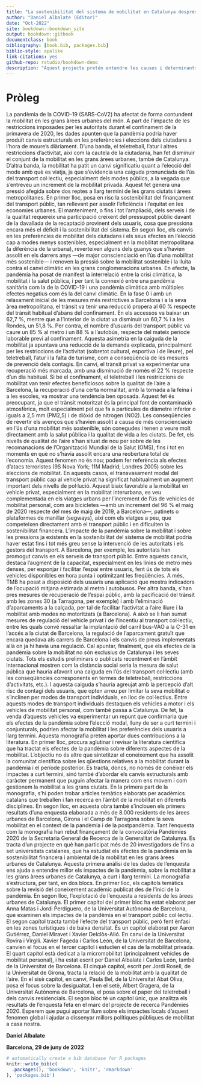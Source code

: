 ```yaml
--- 
title: "La sostenibilitat del sistema de mobilitat en Catalunya després de la Covid19"
author: "Daniel Albalate (Editor)"
date: "Oct-2022"
site: bookdown::bookdown_site
output: bookdown::gitbook
documentclass: book
bibliography: [book.bib, packages.bib]
biblio-style: apalike
link-citations: yes
github-repo: rstudio/bookdown-demo
description: "Aquest projecte pretén entendre les causes i determinants dels canvis en les preferències i comportaments dels ciutadans de les grans àrees urbanes de Catalunya per tal d’identificar mesures i accions que puguin incidir-hi i mitigar o fins i tot revertir els efectes de la Covid19 sobre la sostenibilitat financera del transport públic i la sostenibilitat ambiental i la lluita contra el canvi climàtic, així com discutir-ne la seva viabilitat, la seva efectivitat en relació a l’evidència internacional, i la seva contribució a la solució o mitigació d’aquests dos grans reptes de sostenibilitat"
---
```


# Pròleg {-}
La pandèmia de la COVID-19 (SARS-CoV2) ha afectat de forma contundent la mobilitat en les grans àrees urbanes del món. A part de l’impacte de les restriccions imposades per les autoritats durant el confinament de la primavera de 2020, les dades apunten que la pandèmia podria haver produït canvis estructurals en les preferències i eleccions dels ciutadans a l’hora de moure’s diàriament. D’una banda, el teletreball, l’atur i altres restriccions d’activitat, així com la cautela de la ciutadania, han fet disminuir el conjunt de la mobilitat en les grans àrees urbanes, també de Catalunya. D’altra banda, la mobilitat ha patit un canvi significatiu quant a l’elecció del mode amb què es viatja, ja que s’evidencia una caiguda pronunciada de l’ús del transport col·lectiu, especialment dels modes públics, a la vegada que s’entreveu un increment de la mobilitat privada. Aquest fet genera una pressió afegida sobre dos reptes a llarg termini de les grans ciutats i àrees metropolitanes. En primer lloc, posa en risc la sostenibilitat del finançament del transport públic, tan rellevant per assolir l’eficiència i l’equitat en les economies urbanes. El manteniment, o fins i tot l’ampliació, dels serveis i de la qualitat requereix una participació creixent del pressupost públic davant de la davallada de la recaptació provinent dels usuaris, cosa que pressiona encara més el dèficit i la sostenibilitat del sistema. En segon lloc, els canvis en les preferències de mobilitat dels ciutadans i els seus efectes en l’elecció cap a modes menys sostenibles, especialment en la mobilitat metropolitana (a diferència de la urbana), reverteixen alguns dels guanys que s’havien assolit en els darrers anys —de major conscienciació en l’ús d’una mobilitat més sostenible— i renoven la pressió sobre la mobilitat sostenible i la lluita contra el canvi climàtic en les grans conglomeracions urbanes. En efecte, la pandèmia ha posat de manifest la interrelació entre la crisi climàtica, la mobilitat i la salut pública, i per tant la connexió entre una pandèmia sanitària com la de la COVID-19 i una pandèmia climàtica amb múltiples efectes negatius com és la del canvi climàtic. 
En la fase 0 i amb un relaxament inicial de les mesures més restrictives a Barcelona i a la seva àrea metropolitana, el trànsit va tenir una reducció propera al 60 % respecte del trànsit habitual d’abans del confinament. En els accessos va baixar un 62,7 %, mentre que a l’interior de la ciutat va disminuir un 60,7 % i a les Rondes, un 51,8 %. Per contra, el nombre d’usuaris del transport públic va caure un 85 % al metro i un 88 % a l’autobús, respecte del mateix període laborable previ al confinament. Aquesta asimetria en la caiguda de la mobilitat ja apuntava una reducció de la demanda explicada, principalment per les restriccions de l’activitat (sobretot cultural, esportiva i de lleure), pel teletreball, l’atur i la falta de turisme, com a conseqüència de les mesures de prevenció dels contagis. En canvi, el trànsit privat va experimentar una recuperació més marcada, amb una disminució de només el 22 % respecte d’un dia habitual. 
Si bé el confinament, el teletreball i les restriccions de mobilitat van tenir efectes beneficiosos sobre la qualitat de l’aire a Barcelona, la recuperació d’una certa normalitat, amb la tornada a la feina i a les escoles, va mostrar una tendència ben oposada. Aquest fet és preocupant, ja que el trànsit motoritzat és la principal font de contaminació atmosfèrica, molt especialment pel que fa a partícules de diàmetre inferior o iguals a 2,5 mm (PM2,5) i de diòxid de nitrogen (NO2). 
Les conseqüències de revertir els avenços que s’havien assolit a causa de més conscienciació en l’ús d’una mobilitat més sostenible, són conegudes i tenen a veure molt directament amb la salut pública i la qualitat de vida a les ciutats. De fet, els nivells de qualitat de l’aire s’han situat de nou per sobre de les recomanacions de l’Organització Mundial de la Salut (OMS), fins i tot en moments en què no s’havia assolit encara una reobertura total de l’economia. Aquest fenomen no és nou; podem fer referència als efectes d’atacs terroristes (9S Nova York; 11M Madrid; Londres 2005) sobre les eleccions de mobilitat. En aquests casos, el transvasament modal del transport públic cap al vehicle privat ha significat habitualment un augment important dels nivells de pol·lució. 
Aquest biaix favorable a la mobilitat en vehicle privat, especialment en la mobilitat interurbana, es veu complementada en els viatges urbans per l’increment de l’ús de vehicles de mobilitat personal, com ara bicicletes —amb un increment del 96 % el maig de 2020 respecte del mes de maig de 2019, a Barcelona—, patinets o plataformes de manillar (segways), així com els viatges a peu, que competeixen directament amb el transport públic i en dificulten la sostenibilitat financera.
L’impacte de la pandèmia sobre la mobilitat i sobre les pressions ja existents en la sostenibilitat del sistema de mobilitat podria haver estat fins i tot més greu sense la intervenció de les autoritats i els gestors del transport. A Barcelona, per exemple, les autoritats han promogut canvis en els serveis de transport públic. Entre aquests canvis, destaca l’augment de la capacitat, especialment en les línies de metro més denses, per esponjar i facilitar l’espai entre usuaris, fent ús de tots els vehicles disponibles en hora punta i optimitzant les freqüències. A més, TMB ha posat a disposició dels usuaris una aplicació que mostra indicadors de l’ocupació mitjana estimada al metro i autobusos. Per altra banda, s’han pres mesures de recuperació de l’espai públic, amb la pacificació del trànsit amb les zones 30 (a Tarragona, per exemple) i amb l’eliminació d’aparcaments a la calçada, per tal de facilitar l’activitat a l’aire lliure i la mobilitat amb modes no motoritzats (a Barcelona). A això se li han sumat mesures de regulació del vehicle privat i de l’incentiu al transport col·lectiu, entre les quals convé ressaltar la implantació del carril bus-VAO a la C-31 en l’accés a la ciutat de Barcelona, la regulació de l’aparcament gratuït que encara quedava als carrers de Barcelona i els canvis de preus implementats allà on ja hi havia una regulació.
Cal apuntar, finalment, que els efectes de la pandèmia sobre la mobilitat no són exclusius de Catalunya i les seves ciutats. Tots els estudis preliminars o publicats recentment en l’àmbit internacional mostren com la distància social seria la mesura de salut pública que hauria afavorit una caiguda en l’ús del transport col·lectiu (amb les conseqüències corresponents en termes de teletreball, restriccions d’activitats, etc.). I aquesta caiguda s’hauria agreujat amb la percepció d’alt risc de contagi dels usuaris, que opten arreu per limitar la seva mobilitat o s’inclinen per modes de transport individuals, en lloc de col·lectius. Entre aquests modes de transport individuals destaquen els vehicles a motor i els vehicles de mobilitat personal, com també passa a Catalunya. De fet, la venda d’aquests vehicles va experimentar un repunt que confirmaria que els efectes de la pandèmia sobre l’elecció modal, lluny de ser a curt termini i conjunturals, podrien afectar la mobilitat i les preferències dels usuaris a llarg termini. 
Aquesta monografia pretén aportar dues contribucions a la literatura. En primer lloc, procura aglutinar i revisar la literatura científica que ha tractat els efectes de la pandèmia sobre diferents aspectes de la mobilitat. L’objectiu no és altre que sintetitzar el coneixement que ha assolit la comunitat científica sobre les qüestions relatives a la mobilitat durant la pandèmia i el període posterior. Es tracta, doncs, no només de conèixer els impactes a curt termini, sinó també d’abordar els canvis estructurals amb caràcter permanent que puguin afectar la manera com ens movem i com gestionem la mobilitat a les grans ciutats. En la primera part de la monografia, s’hi poden trobar articles temàtics elaborats per acadèmics catalans que treballen i fan recerca en l’àmbit de la mobilitat en diferents disciplines. 
En segon lloc, en aquesta obra també s’inclouen els primers resultats d’una enquesta elaborada a més de 8.000 residents de les àrees urbanes de Barcelona, Girona i el Camp de Tarragona sobre la seva mobilitat en el context de la pandèmia i de la postpandèmia. Tant l’enquesta com la monografia han rebut finançament de la convocatòria Pandèmies 2020 de la Secretaria General de Recerca de la Generalitat de Catalunya. Es tracta d’un projecte en què han participat més de 20 investigadors de fins a set universitats catalanes, que ha estudiat els efectes de la pandèmia en la sostenibilitat financera i ambiental de la mobilitat en les grans àrees urbanes de Catalunya. Aquesta primera anàlisi de les dades de l’enquesta ens ajuda a entendre millor els impactes de la pandèmia, sobre la mobilitat a les grans àrees urbanes de Catalunya, a curt i llarg termini. 
La monografia s’estructura, per tant, en dos blocs. En primer lloc, els capítols temàtics sobre la revisió del coneixement acadèmic publicat des de l’inici de la pandèmia. En segon lloc, l’explotació de l’enquesta a residents de les àrees urbanes de Catalunya. 
El primer capítol del primer bloc ha estat elaborat per Anna Matas i Jordi Perdiguero, de la Universitat Autònoma de Barcelona, que examinen els impactes de la pandèmia en el transport públic col·lectiu. El segon capítol tracta també l’efecte del transport públic, però fent ènfasi en les zones turístiques i de baixa densitat. És un capítol elaborat per Aaron Gutiérrez, Daniel Miravet i Xavier Delclòs-Alió. En canvi de la Universitat Rovira i Virgili. Xavier Fageda i Carlos León, de la Universitat de Barcelona, canvien el focus en el tercer capítol i estudien el cas de la mobilitat privada. El quart capítol està dedicat a la micromobilitat (principalment vehicles de mobilitat personal), i ha estat escrit per Daniel Albalate i Carlos León, també de la Universitat de Barcelona. El cinquè capítol, escrit per Jordi Rosell, de la Universitat de Girona, tracta la relació de la mobilitat amb la qualitat de l’aire. En el sisè capítol, en canvi, Paula Bel, de la Universitat Abat Oliva, posa el focus sobre la desigualtat. I en el setè, Albert Gragera, de la Universitat Autònoma de Barcelona, el posa sobre el paper del teletreball i dels canvis residencials.
El segon bloc té un capítol únic, que analitza els resultats de l’enquesta feta en el marc del projecte de recerca Pandèmies 2020. Esperem que pugui aportar llum sobre els impactes locals d’aquest fenomen global i ajudar a dissenyar millors polítiques públiques de mobilitat a casa nostra. 

**Daniel Albalate**

**Barcelona, 29 de juny de 2022**



```r
# automatically create a bib database for R packages
knitr::write_bib(c(
  .packages(), 'bookdown', 'knitr', 'rmarkdown'
), 'packages.bib')
```
